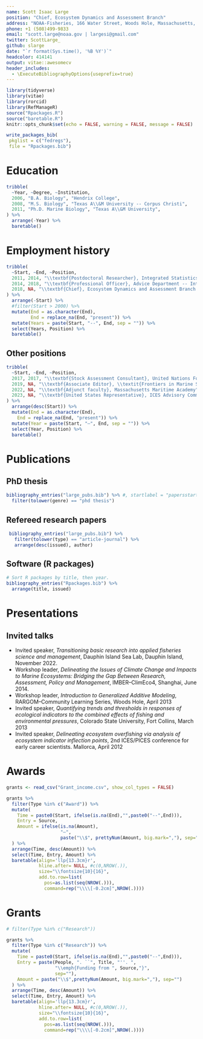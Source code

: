 ```yaml
---
name: Scott Isaac Large
position: "Chief, Ecosystem Dynamics and Assessment Branch"
address: "NOAA-Fisheries, 166 Water Street, Woods Hole, Massachusetts, 02543"
phone: +1 ‪(508)499-9833‬
email: "scott.large@noaa.gov | largesi@gmail.com"
twitter: ScottLarge_
github: slarge
date: "`r format(Sys.time(), '%B %Y')`"
headcolor: 414141
output: vitae::awesomecv
header_includes:
  - \ExecuteBibliographyOptions{useprefix=true}
---
```


```r
library(tidyverse)
library(vitae)
library(rorcid)
library(RefManageR)
source("Rpackages.R")
source("baretable.R")
knitr::opts_chunk$set(echo = FALSE, warning = FALSE, message = FALSE)
```

```r
write_packages_bib(
 pkglist = c("fedregs"),
 file = "Rpackages.bib")
```

# Education

```r
tribble(
  ~Year, ~Degree, ~Institution,
  2006, "B.A. Biology", "Hendrix College",
  2008, "M.S. Biology", "Texas A\\&M University -- Corpus Christi",
  2011, "Ph.D. Marine Biology", "Texas A\\&M University",
) %>%
  arrange(-Year) %>%
  baretable()
```


# Employment history
```r
tribble(
  ~Start, ~End, ~Position,
  2011, 2014, "\\textbf{Postdoctoral Researcher}, Integrated Statistics, Inc \\& Northeast Fisheries Science Center",
  2014, 2018, "\\textbf{Professional Officer}, Advice Department -- International Council for the Exploration of the Sea (ICES)",
  2018, NA, "\\textbf{Chief}, Ecosystem Dynamics and Assessment Branch -- Northeast Fisheries Science Center"
) %>%
  arrange(-Start) %>%
  #filter(Start > 2000) %>%
  mutate(End = as.character(End),
         End = replace_na(End, "present")) %>%
  mutate(Years = paste(Start, "--", End, sep = "")) %>%
  select(Years, Position) %>%
  baretable()
```

## Other positions

```r
tribble(
  ~Start, ~End, ~Position,
  2017, 2017, "\\textbf{Stock Assessment Consultant}, United Nations Food and Agriculture Organization (FAO)",
  2019, NA, "\\textbf{Associate Editor}, \\textit{Frontiers in Marine Science}",
  2022, NA, "\\textbf{Adjunct faculty}, Massachusetts Maritime Academy",
  2023, NA, "\\textbf{United States Representative}, ICES Advisory Committee"
) %>%
  arrange(desc(Start)) %>%
  mutate(End = as.character(End),
    End = replace_na(End, "present")) %>%
  mutate(Year = paste(Start, "–", End, sep = "")) %>%
  select(Year, Position) %>%
  baretable()
```


# Publications

## PhD thesis
```r
bibliography_entries("large_pubs.bib") %>% #, startlabel = "papersstart") %>%
  filter(tolower(genre) == "phd thesis")
```

## Refereed research papers
<!-- In review: Badger et al, Saba et al,  *  -->
```r
 bibliography_entries("large_pubs.bib") %>%
   filter(tolower(type) == "article-journal") %>%
   arrange(desc(issued), author)

```

## Software (R packages)
```r
# Sort R packages by title, then year.
bibliography_entries("Rpackages.bib") %>% 
  arrange(title, issued)
```

# Presentations
## Invited talks
 * Invited speaker, *Transitioning basic research into applied fisheries science and management*, Dauphin Island Sea Lab, Dauphin Island, November 2022.
 * Workshop leader, *Delineating the Issues of Climate Change and Impacts to Marine Ecosystems: Bridging the Gap Between Research, Assessment, Policy and Management*, IMBER--ClimEco4, Shanghai, June 2014.
 * Workshop leader, *Introduction to Generalized Additive Modeling*, RARGOM--Community Learning Series,  Woods Hole, April 2013
 * Invited speaker, *Quantifying trends and thresholds in responses of ecological indicators to the combined effects of fishing and environmental pressures*, Colorado State University, Fort Collins, March 2013
 * Invited speaker, *Delineating ecosystem overfishing via analysis of ecosystem indicator inflection points*, 2nd ICES/PICES conference for early career scientists. Mallorca, April 2012

<!-- ## Selected contributed talks -->
<!--  *  -->

# Awards
```r
grants <- read_csv("Grant_income.csv", show_col_types = FALSE)
```

```r
grants %>%
  filter(Type %in% c("Award")) %>%
  mutate(
    Time = paste0(Start, ifelse(is.na(End),"",paste0("--",End))),
    Entry = Source,
    Amount = ifelse(is.na(Amount),
                    "—", 
                    paste("\\$", prettyNum(Amount, big.mark=","), sep=""))
  ) %>%
  arrange(Time, desc(Amount)) %>%
  select(Time, Entry, Amount) %>%
  baretable(align='llp{13.3cm}r',
            hline.after= NULL, #c(0,NROW(.)),
            size="\\fontsize{10}{16}",
            add.to.row=list(
              pos=as.list(seq(NROW(.))),
              command=rep("\\\\[-0.2cm]",NROW(.))))

```


# Grants
```r
# filter(Type %in% c("Research"))

grants %>%
  filter(Type %in% c("Research")) %>%
  mutate(
    Time = paste0(Start, ifelse(is.na(End),"",paste0("--",End))),
    Entry = paste(People, ". ``", Title, "''. ",
                  "\\emph{Funding from ", Source,"}",
                  sep=""),
    Amount = paste("\\$",prettyNum(Amount, big.mark=","), sep="")
  ) %>%
  arrange(Time, desc(Amount)) %>%
  select(Time, Entry, Amount) %>%
  baretable(align='llp{13.3cm}r',
            hline.after= NULL, #c(0,NROW(.)),
            size="\\fontsize{10}{16}",
            add.to.row=list(
              pos=as.list(seq(NROW(.))),
              command=rep("\\\\[-0.2cm]",NROW(.))))

```




##
